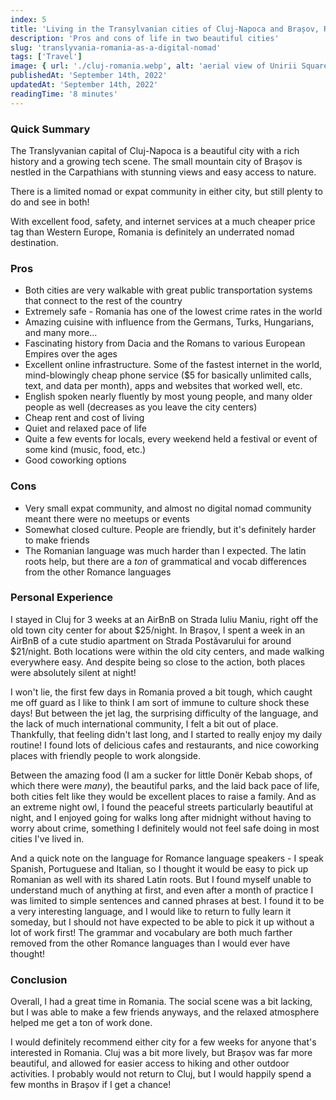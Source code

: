 ```yaml
---
index: 5
title: 'Living in the Transylvanian cities of Cluj-Napoca and Brașov, Romania as a Digital Nomad'
description: 'Pros and cons of life in two beautiful cities'
slug: 'translyvania-romania-as-a-digital-nomad'
tags: ['Travel']
image: { url: './cluj-romania.webp', alt: 'aerial view of Unirii Square in the center of the old city center of Cluj' }
publishedAt: 'September 14th, 2022'
updatedAt: 'September 14th, 2022'
readingTime: '8 minutes'
---
```


### Quick Summary

The Translyvanian capital of Cluj-Napoca is a beautiful city with a rich history and a growing tech scene. The small mountain city of Brașov is nestled in the Carpathians with stunning views and easy access to nature.

There is a limited nomad or expat community in either city, but still plenty to do and see in both!

With excellent food, safety, and internet services at a much cheaper price tag than Western Europe, Romania is definitely an underrated nomad destination.

### Pros

-  Both cities are very walkable with great public transportation systems that connect to the rest of the country
-  Extremely safe - Romania has one of the lowest crime rates in the world
-  Amazing cuisine with influence from the Germans, Turks, Hungarians, and many more...
-  Fascinating history from Dacia and the Romans to various European Empires over the ages
-  Excellent online infrastructure. Some of the fastest internet in the world, mind-blowingly cheap phone service ($5 for basically unlimited calls, text, and data per month), apps and websites that worked well, etc.
-  English spoken nearly fluently by most young people, and many older people as well (decreases as you leave the city centers)
-  Cheap rent and cost of living
-  Quiet and relaxed pace of life
-  Quite a few events for locals, every weekend held a festival or event of some kind (music, food, etc.)
-  Good coworking options

### Cons

-  Very small expat community, and almost no digital nomad community meant there were no meetups or events
-  Somewhat closed culture. People are friendly, but it's definitely harder to make friends
-  The Romanian language was much harder than I expected. The latin roots help, but there are a _ton_ of grammatical and vocab differences from the other Romance languages

### Personal Experience

I stayed in Cluj for 3 weeks at an AirBnB on Strada Iuliu Maniu, right off the old town city center for about $25/night. In Brașov, I spent a week in an AirBnB of a cute studio apartment on Strada Postăvarului for around $21/night. Both locations were within the old city centers, and made walking everywhere easy. And despite being so close to the action, both places were absolutely silent at night!

I won't lie, the first few days in Romania proved a bit tough, which caught me off guard as I like to think I am sort of immune to culture shock these days! But between the jet lag, the surprising difficulty of the language, and the lack of much international community, I felt a bit out of place. Thankfully, that feeling didn't last long, and I started to really enjoy my daily routine! I found lots of delicious cafes and restaurants, and nice coworking places with friendly people to work alongside.

Between the amazing food (I am a sucker for little Donër Kebab shops, of which there were _many_), the beautiful parks, and the laid back pace of life, both cities felt like they would be excellent places to raise a family. And as an extreme night owl, I found the peaceful streets particularly beautiful at night, and I enjoyed going for walks long after midnight without having to worry about crime, something I definitely would not feel safe doing in most cities I've lived in.

And a quick note on the language for Romance language speakers - I speak Spanish, Portuguese and Italian, so I thought it would be easy to pick up Romanian as well with its shared Latin roots. But I found myself unable to understand much of anything at first, and even after a month of practice I was limited to simple sentences and canned phrases at best. I found it to be a very interesting language, and I would like to return to fully learn it someday, but I should not have expected to be able to pick it up without a lot of work first! The grammar and vocabulary are both much farther removed from the other Romance languages than I would ever have thought!

### Conclusion

Overall, I had a great time in Romania. The social scene was a bit lacking, but I was able to make a few friends anyways, and the relaxed atmosphere helped me get a ton of work done.

I would definitely recommend either city for a few weeks for anyone that's interested in Romania. Cluj was a bit more lively, but Brașov was far more beautiful, and allowed for easier access to hiking and other outdoor activities. I probably would not return to Cluj, but I would happily spend a few months in Brașov if I get a chance!
